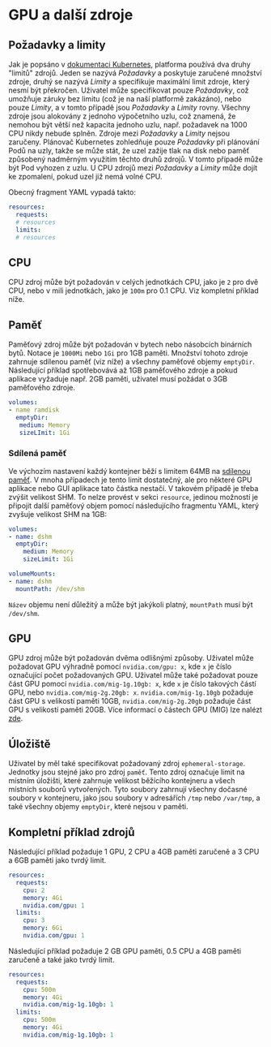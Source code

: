 # GPU a další zdroje

## Požadavky a limity

Jak je popsáno v [dokumentaci Kubernetes](https://kubernetes.io/docs/concepts/configuration/manage-resources-containers/), platforma používá dva druhy "limitů" zdrojů. Jeden se nazývá *Požadavky* a poskytuje zaručené množství zdroje, druhý se nazývá *Limity* a specifikuje maximální limit zdroje, který nesmí být překročen. Uživatel může specifikovat pouze *Požadavky*, což umožňuje záruky bez limitu (což je na naší platformě zakázáno), nebo pouze *Limity*, a v tomto případě jsou *Požadavky* a *Limity* rovny. Všechny zdroje jsou alokovány z jednoho výpočetního uzlu, což znamená, že nemohou být větší než kapacita jednoho uzlu, např. požadavek na 1000 CPU nikdy nebude splněn. Zdroje mezi *Požadavky* a *Limity* nejsou zaručeny. Plánovač Kubernetes zohledňuje pouze *Požadavky* při plánování Podů na uzly, takže se může stát, že uzel zažije tlak na disk nebo paměť způsobený nadměrným využitím těchto druhů zdrojů. V tomto případě může být Pod vyhozen z uzlu. U CPU zdrojů mezi *Požadavky* a *Limity* může dojít ke zpomalení, pokud uzel již nemá volné CPU.

Obecný fragment YAML vypadá takto:
```yaml
resources:
  requests:
  # resources
  limits:
  # resources
```

## CPU

CPU zdroj může být požadován v celých jednotkách CPU, jako je `2` pro dvě CPU, nebo v mili jednotkách, jako je `100m` pro 0.1 CPU. Viz kompletní příklad níže.

## Paměť

Paměťový zdroj může být požadován v bytech nebo násobcích binárních bytů. Notace je `1000Mi` nebo `1Gi` pro 1GB paměti. Množství tohoto zdroje zahrnuje sdílenou paměť (viz níže) a všechny paměťové objemy `emptyDir`. Následující příklad spotřebovává až 1GB paměťového zdroje a pokud aplikace vyžaduje např. 2GB paměti, uživatel musí požádat o 3GB paměťového zdroje.

```yaml
volumes:
- name ramdisk
  emptyDir:
   medium: Memory
   sizeLImit: 1Gi
```

### Sdílená paměť

Ve výchozím nastavení každý kontejner běží s limitem 64MB na [sdílenou paměť](https://man7.org/linux/man-pages/man7/shm_overview.7.html). V mnoha případech je tento limit dostatečný, ale pro některé GPU aplikace nebo GUI aplikace tato částka nestačí. V takovém případě je třeba zvýšit velikost SHM. To nelze provést v sekci `resource`, jedinou možností je připojit další paměťový objem pomocí následujícího fragmentu YAML, který zvyšuje velikost SHM na 1GB:

```yaml
volumes:
- name: dshm
  emptyDir:
    medium: Memory
    sizeLimit: 1Gi

volumeMounts:
- name: dshm
  mountPath: /dev/shm
```

`Název` objemu není důležitý a může být jakýkoli platný, `mountPath` musí být `/dev/shm`.

## GPU

GPU zdroj může být požadován dvěma odlišnými způsoby. Uživatel může požadovat GPU výhradně pomocí `nvidia.com/gpu: x`, kde `x` je číslo označující počet požadovaných GPU. Uživatel může také požadovat pouze část GPU pomocí `nvidia.com/mig-1g.10gb: x`, kde `x` je číslo takových částí GPU, nebo `nvidia.com/mig-2g.20gb: x`. `nvidia.com/mig-1g.10gb` požaduje část GPU s velikostí paměti 10GB, `nvidia.com/mig-2g.20gb` požaduje část GPU s velikostí paměti 20GB. Více informací o částech GPU (MIG) lze nalézt [zde](https://docs.nvidia.com/datacenter/tesla/mig-user-guide/index.html).

## Úložiště

Uživatel by měl také specifikovat požadovaný zdroj `ephemeral-storage`. Jednotky jsou stejné jako pro zdroj `paměť`. Tento zdroj označuje limit na místním úložišti, které zahrnuje velikost běžícího kontejneru a všech místních souborů vytvořených. Tyto soubory zahrnují všechny dočasné soubory v kontejneru, jako jsou soubory v adresářích `/tmp` nebo `/var/tmp`, a také všechny objemy `emptyDir`, které nejsou v paměti.

## Kompletní příklad zdrojů

Následující příklad požaduje 1 GPU, 2 CPU a 4GB paměti zaručeně a 3 CPU a 6GB paměti jako tvrdý limit.

```yaml
resources:
  requests:
    cpu: 2
    memory: 4Gi
    nvidia.com/gpu: 1
  limits:
    cpu: 3
    memory: 6Gi
    nvidia.com/gpu: 1
```

Následující příklad požaduje 2 GB GPU paměti, 0.5 CPU a 4GB paměti zaručeně a také jako tvrdý limit.

```yaml
resources:
  requests:
    cpu: 500m
    memory: 4Gi
    nvidia.com/mig-1g.10gb: 1
  limits:
    cpu: 500m
    memory: 4Gi
    nvidia.com/mig-1g.10gb: 1
```
